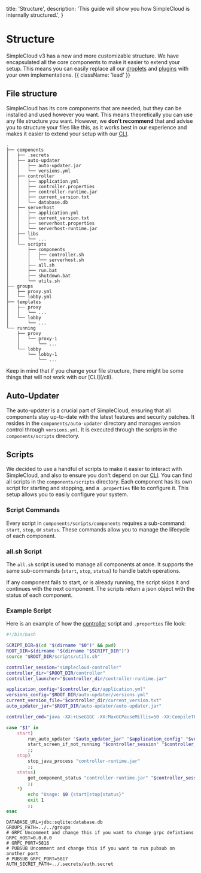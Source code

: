 
  title: 'Structure',
  description:
    'This guide will show you how SimpleCloud is internally structured.',
}

# Structure

SimpleCloud v3 has a new and more customizable structure. We have encapsulated all the core components to make it easier to extend your setup. This means you can easily replace all our [droplets](/droplet) and [plugins](/plugin) with your own implementations. {{ className: 'lead' }}

## File structure

SimpleCloud has its core components that are needed, but they can be installed and used however you want. This means theoretically you can use any file structure you want. However, we **don't recommend** that and advise you to structure your files like this, as it works best in our experience and makes it easier to extend your setup with our [CLI](/cli).

```
.
├── components
│   ├── .secrets
│   ├── auto-updater
│   │   ├── auto-updater.jar
│   │   └── versions.yml
│   ├── controller
│   │   ├── application.yml
│   │   ├── controller.properties
│   │   ├── controller-runtime.jar
│   │   ├── current_version.txt
│   │   └── database.db
│   ├── serverhost
│   │   ├── application.yml
│   │   ├── current_version.txt
│   │   ├── serverhost.properties
│   │   └── serverhost-runtime.jar
│   ├── libs
│   │   └── ...
│   └── scripts
│       ├── components
│       │   ├── controller.sh
│       │   └── serverhost.sh
│       ├── all.sh
│       ├── run.bat
│       ├── shutdown.bat
│       └── utils.sh
├── groups
│   ├── proxy.yml
│   └── lobby.yml
├── templates
│   ├── proxy
│   │   └── ...
│   └── lobby
│       └── ...
└── running
    ├── proxy
    │   └── proxy-1
    │       └── ...
    └── lobby
        └── lobby-1
            └── ...
```

<Note>
    Keep in mind that if you change your file structure, there might be some things that will not work with our [CLI](/cli).
</Note>

## Auto-Updater

The auto-updater is a crucial part of SimpleCloud, ensuring that all components stay up-to-date with the latest features and security patches. It resides in the `components/auto-updater` directory and manages version control through `versions.yml`. It is executed through the scripts in the `components/scripts` directory.

## Scripts

We decided to use a handful of scripts to make it easier to interact with SimpleCloud, and also to ensure you don't depend on our [CLI](/cli). You can find all scripts in the `components/scripts` directory. Each component has its own script for starting and stopping, and a `.properties` file to configure it. This setup allows you to easily configure your system.

### Script Commands

Every script in `components/scripts/components` requires a sub-command: `start`, `stop`, or `status`. These commands allow you to manage the lifecycle of each component.

### all.sh Script

The `all.sh` script is used to manage all components at once. It supports the same sub-commands (`start`, `stop`, `status`) to handle batch operations.

If any component fails to start, or is already running, the script skips it and continues with the next component. The scripts return a json object with the status of each component.

### Example Script

Here is an example of how the [controller](/controller) script and `.properties` file look:

```bash {{title: "components/scripts/components/controller.sh"}}
#!/bin/bash

SCRIPT_DIR=$(cd "$(dirname "$0")" && pwd)
ROOT_DIR=$(dirname "$(dirname "$SCRIPT_DIR")")
source "$ROOT_DIR/scripts/utils.sh"

controller_session="simplecloud-controller"
controller_dir="$ROOT_DIR/controller"
controller_launcher="$controller_dir/controller-runtime.jar"

application_config="$controller_dir/application.yml"
versions_config="$ROOT_DIR/auto-updater/versions.yml"
current_version_file="$controller_dir/current_version.txt"
auto_updater_jar="$ROOT_DIR/auto-updater/auto-updater.jar"

controller_cmd="java -XX:+UseG1GC -XX:MaxGCPauseMillis=50 -XX:CompileThreshold=100 -XX:+UnlockExperimentalVMOptions -XX:+UseCompressedOops -Xmx512m -Xms256m -jar $controller_launcher"

case "$1" in
    start)
        run_auto_updater "$auto_updater_jar" "$application_config" "$versions_config" "$current_version_file" "dev" "true"
        start_screen_if_not_running "$controller_session" "$controller_dir" "$controller_cmd"
        ;;
    stop)
        stop_java_process "controller-runtime.jar"
        ;;
    status)
        get_component_status "controller-runtime.jar" "$controller_session" "$application_config" "$current_version_file"
        ;;
    *)
        echo "Usage: $0 {start|stop|status}"
        exit 1
        ;;
esac
```

```properties {{title: "components/controller/controller.properties"}}
DATABASE_URL=jdbc:sqlite:database.db
GROUPS_PATH=../../groups
# GRPC Uncomment and change this if you want to change grpc defintions
GRPC_HOST=0.0.0.0
# GRPC_PORT=5816
# PUBSUB Uncomment and change this if you want to run pubsub on another port
# PUBSUB_GRPC_PORT=5817
AUTH_SECRET_PATH=../.secrets/auth.secret
```
